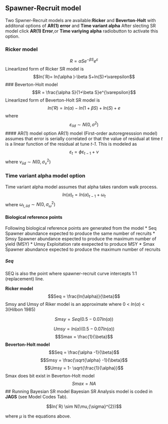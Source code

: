 ## Spawner-Recruit model 

Two Spwner-Recruit models are available:**Ricker** and **Beverton-Holt** with additonal options of **AR(1) error** and **Time variant alpha**
After slecting SR model click **AR(1) Error**,or **Time variying alpha** radiobutton to activate this option. 

### Ricker model 
$$R = \alpha Se^{-\beta S}e^{\varepsilon}$$
Linearlized form of Ricker SR model is
$$ln(`R)= ln(\alpha )-\beta S+ln(S)+\varepsilon$$
### Beverton-Holt model 
$$R = \frac{\alpha S}{1+\beta S}e^{\varepsilon}$$Linearlized form of Beverton-Holt SR model is
$$ln('R)=ln(\alpha )-ln(1+\beta S)+ln(S)+e$$
where 
$$\varepsilon_{iid} \sim N(0,\sigma ^{2})$$
#### AR(1) model option 
AR(1) model (First-order autoregresssion model) assumes that error is serially correlated or that the value of residual at time *t* is a linear function of the residual at tune *t-1*. 
This is modeled as 
  $${\varepsilon_{t}}=\phi {\varepsilon_{t-1}}+\nu$$ 
where ${\nu_{iid}} \sim N(0,{\sigma _{\nu }}^{2})$

### Time variant alpha model option  
Time variant alpha model assumes that alpha takes random walk process. 
$${ln(\alpha )_{t}}={ln(\alpha )_{t-1}}+{\omega_{t}}$$ 
where ${\omega_{t,iid}} \sim N(0,{\sigma _{\omega }}^{2})$


#### Biological reference points
Following biological reference points are generated from the model 
* Seq   Spawner abundance expected to produce the same number of recruits
* Smsy  Spawner abundance espected to produce the maximum number of yield (MSY) * Umsy  Exploitation rate exepected to produce MSY
* Smax  Spawner abundance expected to produce the maximum number of recruits

##### Seq
SEQ is also the point where spawner-recruit curve intercepts 1:1 (replacement) line. 

**Ricker model** 
$$Seq =  \frac{ln(\alpha)}{\beta}$$
Smsy and Umsy of Riker model is an approximate where 0 < $ln(\alpha)$ < 3(Hilbon 1985) 

$$Smsy =  Seq(0.5-0.07ln(\alpha))$$

$$Umsy =  ln(\alpha)(0.5-0.07ln(\alpha))$$
$$Smax =  \frac{1}{\beta}$$
**Beverton-Holt model** 
$$Seq =  \frac{\alpha -1}{\beta}$$
$$Smsy =  \frac{\sqrt{\alpha} -1}{\beta}$$
$$Umsy = 1- \sqrt{\frac{1}{\alpha}}$$
Smax does bit exist in Beverton-Holt model
$$Smax = NA$$
## Running Bayesian SR model 
Bayesian SR Analysis model is coded in **JAGS** (see Model Codes Tab). 

$$ln(`R) \sim N(\mu,{\sigma}^{2})$$

where $\mu$ is the equations above. 








